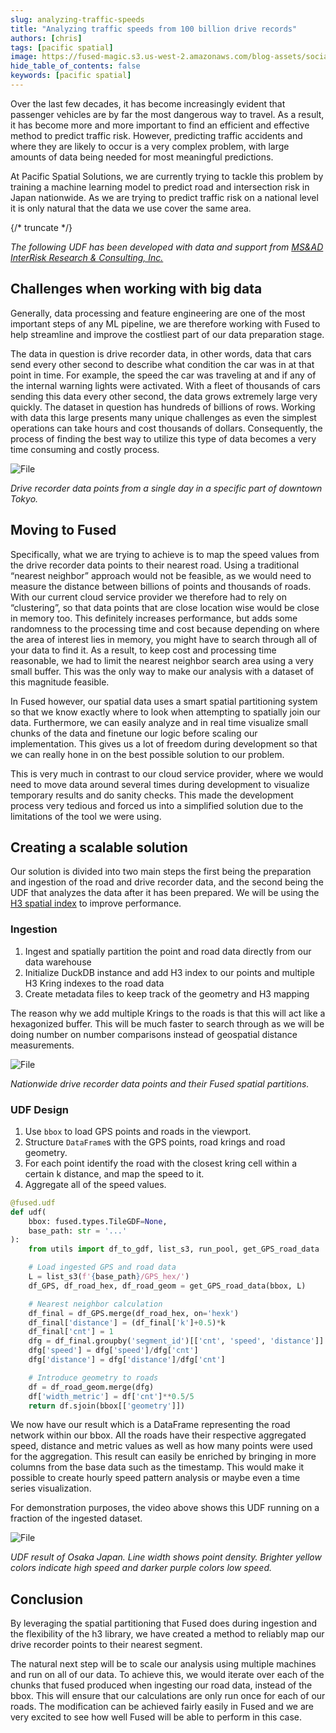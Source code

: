 ```yaml
---
slug: analyzing-traffic-speeds
title: "Analyzing traffic speeds from 100 billion drive records"
authors: [chris]
tags: [pacific spatial]
image: https://fused-magic.s3.us-west-2.amazonaws.com/blog-assets/social_chris_card.png
hide_table_of_contents: false
keywords: [pacific spatial]
---
```


Over the last few decades, it has become increasingly evident that passenger vehicles are by far the most dangerous way to travel. As a result, it has become more and more important to find an efficient and effective method to predict traffic risk. However, predicting traffic accidents and where they are likely to occur is a very complex problem, with large amounts of data being needed for most meaningful predictions.


<ReactPlayer className="video__player" playing={true} muted={true} controls height="100%" url="https://fused-magic.s3.us-west-2.amazonaws.com/workbench-walkthrough-videos/chris_tokyo_small.mp4" width="100%" />

At Pacific Spatial Solutions, we are currently trying to tackle this problem by training a machine learning model to predict road and intersection risk in Japan nationwide. As we are trying to predict traffic risk on a national level it is only natural that the data we use cover the same area.



{/* truncate */}

_The following UDF has been developed with data and support from [MS&AD InterRisk Research & Consulting, Inc.](https://www.irric.co.jp/en/corporate/index.php)_




## Challenges when working with big data

Generally, data processing and feature engineering are one of the most important steps of any ML pipeline, we are therefore working with Fused to help streamline and improve the costliest part of our data preparation stage.

The data in question is drive recorder data, in other words, data that cars send every other second to describe what condition the car was in at that point in time. For example, the speed the car was traveling at and if any of the internal warning lights were activated. With a fleet of thousands of cars sending this data every other second, the data grows extremely large very quickly. The dataset in question has hundreds of billions of rows. Working with data this large presents many unique challenges as even the simplest operations can take hours and cost thousands of dollars. Consequently, the process of finding the best way to utilize this type of data becomes a very time consuming and costly process.


<div style={{textAlign: 'center'}}>
<img src={Image2} alt="File" style={{}} />
</div>

_Drive recorder data points from a single day in a specific part of downtown Tokyo._

## Moving to Fused
Specifically, what we are trying to achieve is to map the speed values from the drive recorder data points to their nearest road. Using a traditional “nearest neighbor” approach would not be feasible, as we would need to measure the distance between billions of points and thousands of roads.
With our current cloud service provider we therefore had to rely on “clustering”, so that data points that are close location wise would be close in memory too. This definitely increases performance, but adds some randomness to the processing time and cost because depending on where the area of interest lies in memory, you might have to search through all of your data to find it. As a result, to keep cost and processing time reasonable, we had to limit the nearest neighbor search area using a very small buffer. This was the only way to make our analysis with a dataset of this magnitude feasible.

<ReactPlayer className="video__player" playing={true} muted={true} controls height="100%" url="https://fused-magic.s3.us-west-2.amazonaws.com/workbench-walkthrough-videos/chris_osaka_small.mp4" width="100%" />

In Fused however, our spatial data uses a smart spatial partitioning system so that we know exactly where to look when attempting to spatially join our data. Furthermore, we can easily analyze and in real time visualize small chunks of the data and finetune our logic before scaling our implementation. This gives us a lot of freedom during development so that we can really hone in on the best possible solution to our problem.

This is very much in contrast to our cloud service provider, where we would need to move data around several times during development to visualize temporary results and do sanity checks. This made the development process very tedious and forced us into a simplified solution due to the limitations of the tool we were using.


## Creating a scalable solution
Our solution is divided into two main steps the first being the preparation and ingestion of the road and drive recorder data, and the second being the UDF that analyzes the data after it has been prepared. We will be using the [H3 spatial index](https://h3geo.org/) to improve performance.

### Ingestion
1. Ingest and spatially partition the point and road data directly from our data warehouse
2. Initialize DuckDB instance and add H3 index to our points and multiple H3 Kring indexes to the road data
3. Create metadata files to keep track of the geometry and H3 mapping

The reason why we add multiple Krings to the roads is that this will act like a hexagonized buffer. This will be much faster to search through as we will be doing number on number comparisons instead of geospatial distance measurements.


<div style={{textAlign: 'center'}}>
<img src={Image1} alt="File" style={{}} />
</div>

_Nationwide drive recorder data points and their Fused spatial partitions._

### UDF Design
1. Use `bbox` to load GPS points and roads in the viewport.
2. Structure `DataFrame`s with the GPS points, road krings and road geometry.
3. For each point identify the road with the closest kring cell within a certain k distance, and map the speed to it.
4. Aggregate all of the speed values.

```python showLineNumbers
@fused.udf
def udf(
    bbox: fused.types.TileGDF=None,
    base_path: str = '...'
):
    from utils import df_to_gdf, list_s3, run_pool, get_GPS_road_data

    # Load ingested GPS and road data
    L = list_s3(f'{base_path}/GPS_hex/')
    df_GPS, df_road_hex, df_road_geom = get_GPS_road_data(bbox, L)

    # Nearest neighbor calculation
    df_final = df_GPS.merge(df_road_hex, on='hexk')
    df_final['distance'] = (df_final['k']+0.5)*k
    df_final['cnt'] = 1
    dfg = df_final.groupby('segment_id')[['cnt', 'speed', 'distance']].sum().reset_index()
    dfg['speed'] = dfg['speed']/dfg['cnt']
    dfg['distance'] = dfg['distance']/dfg['cnt']

    # Introduce geometry to roads
    df = df_road_geom.merge(dfg)
    df['width_metric'] = df['cnt']**0.5/5
    return df.sjoin(bbox[['geometry']])
```

We now have our result which is a DataFrame representing the road network within our bbox. All the roads have their respective aggregated speed, distance and metric values as well as how many points were used for the aggregation. This result can easily be enriched by bringing in more columns from the base data such as the timestamp. This would make it possible to create hourly speed pattern analysis or maybe even a time series visualization.

For demonstration purposes, the video above shows this UDF running on a fraction of the ingested dataset.


<div style={{textAlign: 'center'}}>
<img src={Image3} alt="File" style={{}} />
</div>

_UDF result of Osaka Japan. Line width shows point density. Brighter yellow colors indicate high speed and darker purple colors low speed._


## Conclusion

By leveraging the spatial partitioning that Fused does during ingestion and the flexibility of the h3 library, we have created a method to reliably map our drive recorder points to their nearest segment.

The natural next step will be to scale our analysis using multiple machines and run on all of our data. To achieve this, we would iterate over each of the chunks that fused produced when ingesting our road data, instead of the bbox. This will ensure that our calculations are only run once for each of our roads. The modification can be achieved fairly easily in Fused and we are very excited to see how well Fused will be able to perform in this case.
